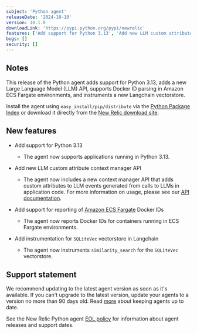```yaml
---
subject: 'Python agent'
releaseDate: '2024-10-10'
version: 10.1.0
downloadLink: 'https://pypi.python.org/pypi/newrelic'
features: ['Add support for Python 3.13', 'Add new LLM custom attribute context manager API', 'Add support for reporting of Amazon ECS Fargate Docker IDs', 'Add instrumentation for `SQLiteVec` vectorstore in Langchain']
bugs: []
security: []
---
```


## Notes

This release of the Python agent adds support for Python 3.13, adds a new Large Language Model (LLM) API, supports Docker ID parsing in Amazon ECS Fargate environments, and instruments a new Langchain vectorstore.


Install the agent using `easy_install/pip/distribute` via the [Python Package Index](https://pypi.python.org/pypi/newrelic) or download it directly from the [New Relic download site](https://download.newrelic.com/python_agent/release).


## New features

* Add support for Python 3.13

  * The agent now supports applications running in Python 3.13.

* Add new LLM custom attribute context manager API

  * The agent now includes a new context manager API that adds custom attributes to LLM events generated from calls to LLMs in application code. For more information on usage, please see our [API documentation](/docs/apm/agents/python-agent/python-agent-api/withllmcustomattributes-python-agent-api).

* Add support for reporting of [Amazon ECS Fargate](https://docs.aws.amazon.com/AmazonECS/latest/developerguide/AWS_Fargate.html) Docker IDs

  * The agent now reports Docker IDs for containers running in ECS Fargate environments.

* Add instrumentation for `SQLiteVec` vectorstore in Langchain

  * The agent now instruments `similarity_search` for the `SQLiteVec` vectorstore.


## Support statement

We recommend updating to the latest agent version as soon as it's available. If you can't upgrade to the latest version, update your agents to a version no more than 90 days old. Read [more](/docs/new-relic-solutions/new-relic-one/install-configure/update-new-relic-agent/) about keeping agents up to date.

See the New Relic Python agent [EOL policy](/docs/apm/agents/python-agent/getting-started/python-agent-eol-policy/) for information about agent releases and support dates.
